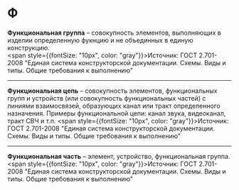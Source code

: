 # Ф

**Функциональная группа** – совокупность элементов, выполняющих в изделии определенную фукнцию и не объединных в единую конструкцию.  
<span style={{fontSize: "10px", color: "gray"}}>Источник: ГОСТ 2.701-2008 "Единая система конструкторской документации. Схемы. Виды и типы. Общие требования к выполнению" </span>

---

**Функциональная цепь** – совокупность элементов, функциональных групп и устройств (или совокупность функциональных частей) с линиями взаимосвязей, образующих канал или тракт определенного назначения. Примеры функциональной цепи: канал звука, видеоканал, тракт СВЧ и т.п.
<span style={{fontSize: "10px", color: "gray"}}>Источник: ГОСТ 2.701-2008 "Единая система конструкторской документации. Схемы. Виды и типы. Общие требования к выполнению" </span>

---

**Функциональная часть** – элемент, устройство, функциональная группа.  
<span style={{fontSize: "10px", color: "gray"}}>Источник: ГОСТ 2.701-2008 "Единая система конструкторской документации. Схемы. Виды и типы. Общие требования к выполнению" </span>
